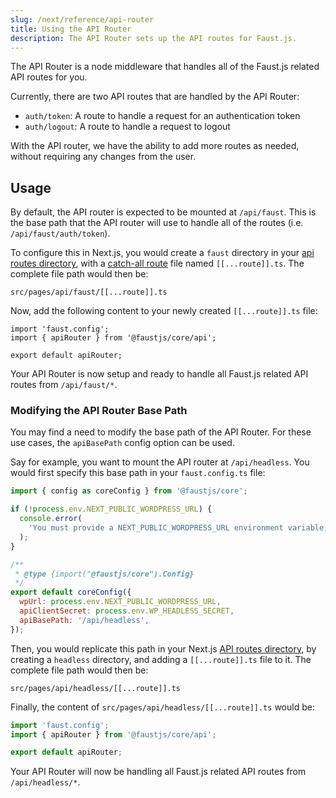 ```yaml
---
slug: /next/reference/api-router
title: Using the API Router
description: The API Router sets up the API routes for Faust.js.
---
```


The API Router is a node middleware that handles all of the Faust.js related API routes for you.

Currently, there are two API routes that are handled by the API Router:

- `auth/token`: A route to handle a request for an authentication token
- `auth/logout`: A route to handle a request to logout

With the API router, we have the ability to add more routes as needed, without requiring any changes from the user.

## Usage

By default, the API router is expected to be mounted at `/api/faust`. This is the base path that the API router will use to handle all of the routes (i.e. `/api/faust/auth/token`).

To configure this in Next.js, you would create a `faust` directory in your [api routes directory](https://nextjs.org/docs/api-routes/introduction), with a [catch-all route](https://nextjs.org/docs/routing/dynamic-routes#optional-catch-all-routes) file named `[[...route]].ts`. The complete file path would then be:

```
src/pages/api/faust/[[...route]].ts
```

Now, add the following content to your newly created `[[...route]].ts` file:

```tsx title="src/pages/api/faust/[[...route]].ts"
import 'faust.config';
import { apiRouter } from '@faustjs/core/api';

export default apiRouter;
```

Your API Router is now setup and ready to handle all Faust.js related API routes from `/api/faust/*`.

### Modifying the API Router Base Path

You may find a need to modify the base path of the API Router. For these use cases, the `apiBasePath` config option can be used.

Say for example, you want to mount the API router at `/api/headless`. You would first specify this base path in your `faust.config.ts` file:

```js title="faust.config.js" {15}
import { config as coreConfig } from '@faustjs/core';

if (!process.env.NEXT_PUBLIC_WORDPRESS_URL) {
  console.error(
    'You must provide a NEXT_PUBLIC_WORDPRESS_URL environment variable, did you forget to load your .env.local file?',
  );
}

/**
 * @type {import("@faustjs/core").Config}
 */
export default coreConfig({
  wpUrl: process.env.NEXT_PUBLIC_WORDPRESS_URL,
  apiClientSecret: process.env.WP_HEADLESS_SECRET,
  apiBasePath: '/api/headless',
});
```

Then, you would replicate this path in your Next.js [API routes directory](https://nextjs.org/docs/api-routes/introduction), by creating a `headless` directory, and adding a `[[...route]].ts` file to it. The complete file path would then be:

```
src/pages/api/headless/[[...route]].ts
```

Finally, the content of `src/pages/api/headless/[[...route]].ts` would be:

```ts title="src/pages/api/headless/[[...route]].ts"
import 'faust.config';
import { apiRouter } from '@faustjs/core/api';

export default apiRouter;
```

Your API Router will now be handling all Faust.js related API routes from `/api/headless/*`.

